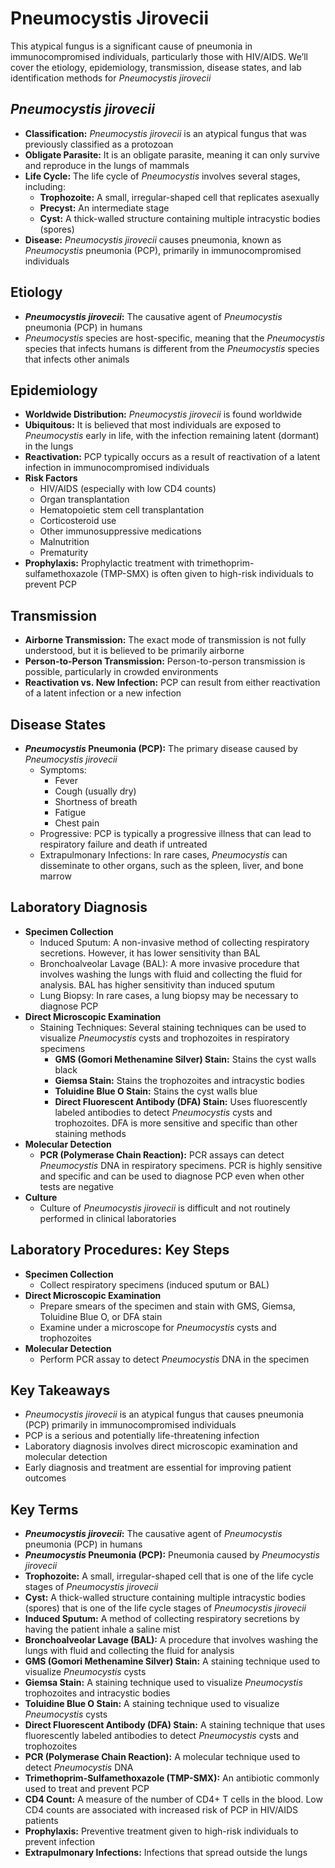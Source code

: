 # Pneumocystis Jirovecii {-}

This atypical fungus is a significant cause of pneumonia in immunocompromised individuals, particularly those with HIV/AIDS. We'll cover the etiology, epidemiology, transmission, disease states, and lab identification methods for *Pneumocystis jirovecii*

## ***Pneumocystis jirovecii*** {-}

*   **Classification:** *Pneumocystis jirovecii* is an atypical fungus that was previously classified as a protozoan
*   **Obligate Parasite:** It is an obligate parasite, meaning it can only survive and reproduce in the lungs of mammals
*   **Life Cycle:** The life cycle of *Pneumocystis* involves several stages, including:
    *   **Trophozoite:** A small, irregular-shaped cell that replicates asexually
    *   **Precyst:** An intermediate stage
    *   **Cyst:** A thick-walled structure containing multiple intracystic bodies (spores)
*   **Disease:** *Pneumocystis jirovecii* causes pneumonia, known as *Pneumocystis* pneumonia (PCP), primarily in immunocompromised individuals

## **Etiology** {-}

*   ***Pneumocystis jirovecii*:** The causative agent of *Pneumocystis* pneumonia (PCP) in humans
*   *Pneumocystis* species are host-specific, meaning that the *Pneumocystis* species that infects humans is different from the *Pneumocystis* species that infects other animals

## **Epidemiology** {-}

*   **Worldwide Distribution:** *Pneumocystis jirovecii* is found worldwide
*   **Ubiquitous:** It is believed that most individuals are exposed to *Pneumocystis* early in life, with the infection remaining latent (dormant) in the lungs
*   **Reactivation:** PCP typically occurs as a result of reactivation of a latent infection in immunocompromised individuals
*   **Risk Factors**
    *   HIV/AIDS (especially with low CD4 counts)
    *   Organ transplantation
    *   Hematopoietic stem cell transplantation
    *   Corticosteroid use
    *   Other immunosuppressive medications
    *   Malnutrition
    *   Prematurity
*   **Prophylaxis:** Prophylactic treatment with trimethoprim-sulfamethoxazole (TMP-SMX) is often given to high-risk individuals to prevent PCP

## **Transmission** {-}

*   **Airborne Transmission:** The exact mode of transmission is not fully understood, but it is believed to be primarily airborne
*   **Person-to-Person Transmission:** Person-to-person transmission is possible, particularly in crowded environments
*   **Reactivation vs. New Infection:** PCP can result from either reactivation of a latent infection or a new infection

## **Disease States** {-}

*   ***Pneumocystis* Pneumonia (PCP):** The primary disease caused by *Pneumocystis jirovecii*
    *   Symptoms:
        *   Fever
        *   Cough (usually dry)
        *   Shortness of breath
        *   Fatigue
        *   Chest pain
    *   Progressive: PCP is typically a progressive illness that can lead to respiratory failure and death if untreated
    *   Extrapulmonary Infections: In rare cases, *Pneumocystis* can disseminate to other organs, such as the spleen, liver, and bone marrow

## **Laboratory Diagnosis** {-}

*   **Specimen Collection**
    *   Induced Sputum: A non-invasive method of collecting respiratory secretions. However, it has lower sensitivity than BAL
    *   Bronchoalveolar Lavage (BAL): A more invasive procedure that involves washing the lungs with fluid and collecting the fluid for analysis. BAL has higher sensitivity than induced sputum
    *   Lung Biopsy: In rare cases, a lung biopsy may be necessary to diagnose PCP
*   **Direct Microscopic Examination**
    *   Staining Techniques: Several staining techniques can be used to visualize *Pneumocystis* cysts and trophozoites in respiratory specimens
        *   **GMS (Gomori Methenamine Silver) Stain:** Stains the cyst walls black
        *   **Giemsa Stain:** Stains the trophozoites and intracystic bodies
        *   **Toluidine Blue O Stain:** Stains the cyst walls blue
        *   **Direct Fluorescent Antibody (DFA) Stain:** Uses fluorescently labeled antibodies to detect *Pneumocystis* cysts and trophozoites. DFA is more sensitive and specific than other staining methods
*   **Molecular Detection**
    *   **PCR (Polymerase Chain Reaction):** PCR assays can detect *Pneumocystis* DNA in respiratory specimens. PCR is highly sensitive and specific and can be used to diagnose PCP even when other tests are negative
*   **Culture**
    *   Culture of *Pneumocystis jirovecii* is difficult and not routinely performed in clinical laboratories

## **Laboratory Procedures: Key Steps** {-}

*   **Specimen Collection**
    *   Collect respiratory specimens (induced sputum or BAL)
*   **Direct Microscopic Examination**
    *   Prepare smears of the specimen and stain with GMS, Giemsa, Toluidine Blue O, or DFA stain
    *   Examine under a microscope for *Pneumocystis* cysts and trophozoites
*   **Molecular Detection**
    *   Perform PCR assay to detect *Pneumocystis* DNA in the specimen

## **Key Takeaways** {-}

*   *Pneumocystis jirovecii* is an atypical fungus that causes pneumonia (PCP) primarily in immunocompromised individuals
*   PCP is a serious and potentially life-threatening infection
*   Laboratory diagnosis involves direct microscopic examination and molecular detection
*   Early diagnosis and treatment are essential for improving patient outcomes

## **Key Terms** {-}

*   ***Pneumocystis jirovecii*:** The causative agent of *Pneumocystis* pneumonia (PCP) in humans
*   ***Pneumocystis* Pneumonia (PCP):** Pneumonia caused by *Pneumocystis jirovecii*
*   **Trophozoite:** A small, irregular-shaped cell that is one of the life cycle stages of *Pneumocystis jirovecii*
*   **Cyst:** A thick-walled structure containing multiple intracystic bodies (spores) that is one of the life cycle stages of *Pneumocystis jirovecii*
*   **Induced Sputum:** A method of collecting respiratory secretions by having the patient inhale a saline mist
*   **Bronchoalveolar Lavage (BAL):** A procedure that involves washing the lungs with fluid and collecting the fluid for analysis
*   **GMS (Gomori Methenamine Silver) Stain:** A staining technique used to visualize *Pneumocystis* cysts
*   **Giemsa Stain:** A staining technique used to visualize *Pneumocystis* trophozoites and intracystic bodies
*   **Toluidine Blue O Stain:** A staining technique used to visualize *Pneumocystis* cysts
*   **Direct Fluorescent Antibody (DFA) Stain:** A staining technique that uses fluorescently labeled antibodies to detect *Pneumocystis* cysts and trophozoites
*   **PCR (Polymerase Chain Reaction):** A molecular technique used to detect *Pneumocystis* DNA
*   **Trimethoprim-Sulfamethoxazole (TMP-SMX):** An antibiotic commonly used to treat and prevent PCP
*   **CD4 Count:** A measure of the number of CD4+ T cells in the blood. Low CD4 counts are associated with increased risk of PCP in HIV/AIDS patients
*   **Prophylaxis:** Preventive treatment given to high-risk individuals to prevent infection
*   **Extrapulmonary Infections:** Infections that spread outside the lungs
